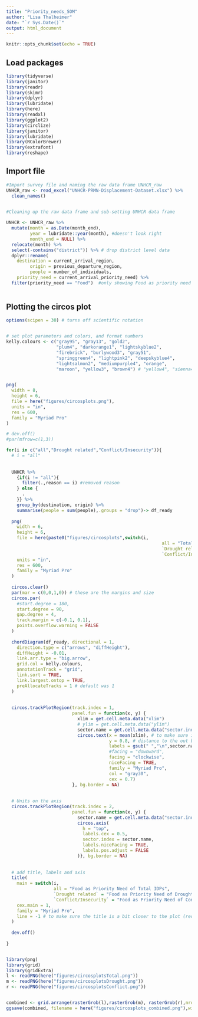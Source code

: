 ```yaml
---
title: "Priority_needs_SOM"
author: "Lisa Thalheimer"
date: "`r Sys.Date()`"
output: html_document
---
```


```r
knitr::opts_chunk$set(echo = TRUE)
```

## Load packages 

```r
library(tidyverse)
library(janitor)
library(readr)
library(skimr)
library(dplyr)
library(lubridate)
library(here)
library(readxl)
library(ggplot2)
library(circlize)
library(janitor)
library(lubridate)
library(RColorBrewer)
library(extrafont)
library(reshape)
```


## Import file 
```r
#Import survey file and naming the raw data frame UNHCR_raw
UNHCR_raw <- read_excel("UNHCR-PRMN-Displacement-Dataset.xlsx") %>%
  clean_names()
  
```

```r
#Cleaning up the raw data frame and sub-setting UNHCR data frame

UNHCR <- UNHCR_raw %>% 
  mutate(month = as.Date(month_end),
         year = lubridate::year(month), #doesn't look right
         month_end = NULL) %>% 
  relocate(month) %>% 
  select(-contains("district")) %>% # drop district level data 
  dplyr::rename(
    destination = current_arrival_region, 
         origin = previous_departure_region,
         people = number_of_individuals,
    priority_need = current_arrival_priority_need) %>% 
  filter(priority_need == "Food")  #only showing Food as priority need
  
```


## Plotting the circos plot

```r
options(scipen = 30) # turns off scientific notation


# set plot parameters and colors, and format numbers
kelly.colours <- c("gray95", "gray13", "gold2",
                   "plum4", "darkorange1", "lightskyblue2",
                   "firebrick", "burlywood3", "gray51",
                   "springgreen4", "lightpink2", "deepskyblue4",
                   "lightsalmon2", "mediumpurple4", "orange",
                   "maroon", "yellow3", "brown4") # "yellow4", "sienna4", "chocolate", "gray19")


png(
  width = 8,
  height = 6,
  file = here("figures/circosplots.png"),
  units = "in",
  res = 600,
  family = "Myriad Pro"
)

# dev.off()
#par(mfrow=c(1,3))

for(i in c("all","Drought related","Conflict/Insecurity")){
  # i = "all"
  
  
  UNHCR %>% 
    {if(i != "all"){
      filter(.,reason == i) #removed reason 
    } else {
      .   
    }} %>% 
    group_by(destination, origin) %>% 
    summarise(people = sum(people),.groups = "drop")-> df_ready
  
  png(
    width = 6,
    height = 6,
    file = here(paste0("figures/circosplots",switch(i,
                                                           all = "Total",
                                                           `Drought related` = "Drought",
                                                           `Conflict/Insecurity` = "Conflict"), ".png")),
    units = "in",
    res = 600,
    family = "Myriad Pro"
  )
  
  circos.clear()
  par(mar = c(0,0,1,0)) # these are the margins and size
  circos.par(
    #start.degree = 180,
    start.degree = 90,
    gap.degree = 4,
    track.margin = c(-0.1, 0.1),
    points.overflow.warning = FALSE
  )
  
  chordDiagram(df_ready, directional = 1,
    direction.type = c("arrows", "diffHeight"),
    diffHeight = -0.01,
    link.arr.type = "big.arrow",
    grid.col = kelly.colours,
    annotationTrack = "grid",
    link.sort = TRUE,
    link.largest.ontop = TRUE,
    preAllocateTracks = 1 # default was 1
  )
  
  
  circos.trackPlotRegion(track.index = 1, 
                         panel.fun = function(x, y) {
                           xlim = get.cell.meta.data("xlim")
                           # ylim = get.cell.meta.data("ylim")
                           sector.name = get.cell.meta.data("sector.index")
                           circos.text(x = mean(xlim), # to make sure it's centred 
                                       y = 0.8, # distance to the out boundard
                                       labels = gsub(" ","\n",sector.name), # spaces replaced with linebreak
                                       #facing = "downward", 
                                       facing = "clockwise", 
                                       niceFacing = TRUE, 
                                       family = "Myriad Pro",
                                       col = "gray30", 
                                       cex = 0.7)
                         }, bg.border = NA)
  
  
  # Units on the axis
  circos.trackPlotRegion(track.index = 2, 
                         panel.fun = function(x, y) {
                           sector.name = get.cell.meta.data("sector.index")
                           circos.axis(
                             h = "top",
                             labels.cex = 0.5,
                             sector.index = sector.name,
                             labels.niceFacing = TRUE,
                             labels.pos.adjust = FALSE
                           )}, bg.border = NA)
  
  
  # add title, labels and axis
  title(
    main = switch(i,
                  all = "Food as Priority Need of Total IDPs",
                  `Drought related` = "Food as Priority Need of Drought IDPs",
                  `Conflict/Insecurity` = "Food as Priority Need of Conflict IDPs"),
    cex.main = 1,
    family = "Myriad Pro", 
    line = -1 # to make sure the title is a bit closer to the plot (reduces whitespace)
  )
  
  dev.off()
  
}


library(png)
library(grid)
library(gridExtra)
l <- readPNG(here("figures/circosplotsTotal.png"))
m <- readPNG(here("figures/circosplotsDrought.png"))
r <- readPNG(here("figures/circosplotsConflict.png"))


combined <- grid.arrange(rasterGrob(l),rasterGrob(m), rasterGrob(r),nrow=1)
ggsave(combined, filename = here("figures/circosplots_combined.png"),width = 6, height = 4, dpi = 1000)
 

```

